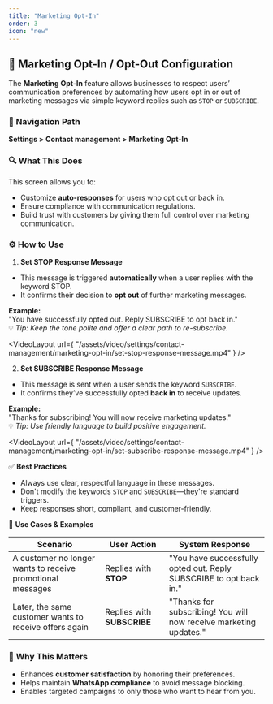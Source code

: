 ```yaml
---
title: "Marketing Opt-In"
order: 3
icon: "new"
---
```


## 📩 Marketing Opt-In / Opt-Out Configuration

The **Marketing Opt-In** feature allows businesses to respect users’ communication preferences by automating how users opt in or out of marketing messages via simple keyword replies such as `STOP` or `SUBSCRIBE`.

### 🧭 Navigation Path

**Settings > Contact management > Marketing Opt-In**

### 🔍 What This Does

This screen allows you to:

- Customize **auto-responses** for users who opt out or back in.
- Ensure compliance with communication regulations.
- Build trust with customers by giving them full control over marketing communication.

### ⚙️ How to Use

1. **Set STOP Response Message**

- This message is triggered **automatically** when a user replies with the keyword STOP.
- It confirms their decision to **opt out** of further marketing messages.

**Example:**\
"You have successfully opted out. Reply SUBSCRIBE to opt back in."\
💡 _Tip: Keep the tone polite and offer a clear path to re-subscribe._

<VideoLayout
  url={
    "/assets/video/settings/contact-management/marketing-opt-in/set-stop-response-message.mp4"
  }
/>

2. **Set SUBSCRIBE Response Message**

- This message is sent when a user sends the keyword `SUBSCRIBE`.
- It confirms they’ve successfully opted **back in** to receive updates.

**Example:**\
"Thanks for subscribing! You will now receive marketing updates."\
💡 _Tip: Use friendly language to build positive engagement._

<VideoLayout
  url={
    "/assets/video/settings/contact-management/marketing-opt-in/set-subscribe-response-message.mp4"
  }
/>

✅ **Best Practices**

- Always use clear, respectful language in these messages.
- Don't modify the keywords `STOP` and `SUBSCRIBE`—they're standard triggers.
- Keep responses short, compliant, and customer-friendly.

📝 **Use Cases & Examples**

| Scenario                                                   | User Action                | System Response                                                    |
| ---------------------------------------------------------- | -------------------------- | ------------------------------------------------------------------ |
| A customer no longer wants to receive promotional messages | Replies with **STOP**      | "You have successfully opted out. Reply SUBSCRIBE to opt back in." |
| Later, the same customer wants to receive offers again     | Replies with **SUBSCRIBE** | "Thanks for subscribing! You will now receive marketing updates."  |

### 🧠 **Why This Matters**

- Enhances **customer satisfaction** by honoring their preferences.
- Helps maintain **WhatsApp compliance** to avoid message blocking.
- Enables targeted campaigns to only those who want to hear from you.
